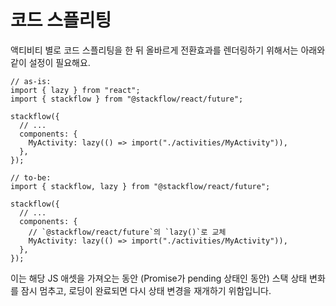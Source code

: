 # 코드 스플리팅

액티비티 별로 코드 스플리팅을 한 뒤 올바르게 전환효과를 렌더링하기 위해서는 아래와 같이 설정이 필요해요.

```tsx
// as-is:
import { lazy } from "react";
import { stackflow } from "@stackflow/react/future";

stackflow({
  // ...
  components: {
    MyActivity: lazy(() => import("./activities/MyActivity")),
  },
});

// to-be:
import { stackflow, lazy } from "@stackflow/react/future";

stackflow({
  // ...
  components: {
    // `@stackflow/react/future`의 `lazy()`로 교체
    MyActivity: lazy(() => import("./activities/MyActivity")),
  },
});
```

이는 해당 JS 애셋을 가져오는 동안 (Promise가 pending 상태인 동안) 스택 상태 변화를 잠시 멈추고, 로딩이 완료되면 다시 상태 변경을 재개하기 위함입니다.
